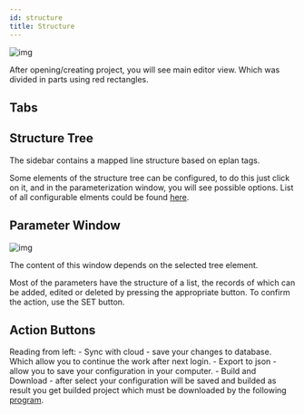 ```yaml
---
id: structure
title: Structure
---
```


![img](../../../assets/docs/manual/editor/structure.jpg)

After opening/creating project, you will see main editor view. 
Which was divided in parts using red rectangles.

## Tabs



## Structure Tree

The sidebar contains a mapped line structure based on eplan tags.

Some elements of the structure tree can be configured, to do this just click on it, and in the parameterization window, you will see possible options.
List of all configurable elments could be found [here](../../configuration/plc/Communication).

## Parameter Window

![img](../../../assets/docs/manual/editor/parameterWindow.jpg)

The content of this window depends on the selected tree element.

Most of the parameters have the structure of a list, the records of which can be added, edited or deleted by pressing the appropriate button.
To confirm the action, use the SET button.

## Action Buttons

Reading from left:
    - Sync with cloud - save your changes to database. Which allow you to continue the work after next login.
    - Export to json - allow you to save your configuration in your computer.
    - Build and Download - after select your configuration will be saved and builded as result you get builded project which must be downloaded by the following [program](https://plctianetlibrary.bmgk.tech/docs/client/Importer).

